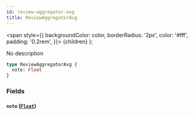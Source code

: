 ```yaml
---
id: review-aggregator-avg
title: ReviewAggregatorAvg
---
```


<span
style={{
      backgroundColor: color,
      borderRadius: '2px',
      color: '#fff',
      padding: '0.2rem',
    }}>
{children}
</span>
);

No description

```graphql
type ReviewAggregatorAvg {
  note: Float
}
```

### Fields

#### `note` ([`Float`](/v1/scalars/float))
